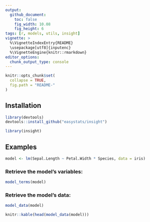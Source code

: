 ```yaml
---
output: 
  github_document:
    toc: false
    fig_width: 10.08
    fig_height: 6
tags: [r, models, utils, insight]
vignette: >
  %\VignetteIndexEntry{README}
  \usepackage[utf8]{inputenc}
  %\VignetteEngine{knitr::rmarkdown}
editor_options: 
  chunk_output_type: console
---
```



```r
knitr::opts_chunk$set(
  collapse = TRUE,
  fig.path = "README-"
)
```


## Installation


```r
library(devtools)
devtools::install_github("easystats/insight")
```
```r
library(insight)
```

## Examples

```r
model <- lm(Sepal.Length ~ Petal.Width * Species, data = iris)
```


### Retrieve the model's variables:

```r
model_terms(model)
```

### Retrieve the model's data:

```r
model_data(model)
```
```r
knitr::kable(head(model_data(model)))
```